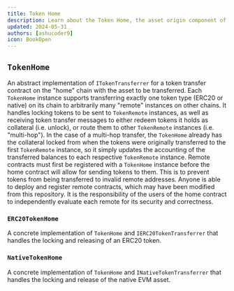```yaml
---
title: Token Home
description: Learn about the Token Home, the asset origin component of the ICTT
updated: 2024-05-31
authors: [ashucoder9]
icon: BookOpen
---
```


## `TokenHome`

An abstract implementation of `ITokenTransferrer` for a token transfer contract on the "home" chain with the asset to be transferred. Each `TokenHome` instance supports transferring exactly one token type (ERC20 or native) on its chain to arbitrarily many "remote" instances on other chains. It handles locking tokens to be sent to `TokenRemote` instances, as well as receiving token transfer messages to either redeem tokens it holds as collateral (i.e. unlock), or route them to other `TokenRemote` instances (i.e. "multi-hop"). In the case of a multi-hop transfer, the `TokenHome` already has the collateral locked from when the tokens were originally transferred to the first `TokenRemote` instance, so it simply updates the accounting of the transferred balances to each respective `TokenRemote` instance. Remote contracts must first be registered with a `TokenHome` instance before the home contract will allow for sending tokens to them. This is to prevent tokens from being transferred to invalid remote addresses. Anyone is able to deploy and register remote contracts, which may have been modified from this repository. It is the responsibility of the users of the home contract to independently evaluate each remote for its security and correctness.

### `ERC20TokenHome`

A concrete implementation of `TokenHome` and `IERC20TokenTransferrer` that handles the locking and releasing of an ERC20 token.

### `NativeTokenHome`

A concrete implementation of `TokenHome` and `INativeTokenTransferrer` that handles the locking and release of the native EVM asset.
